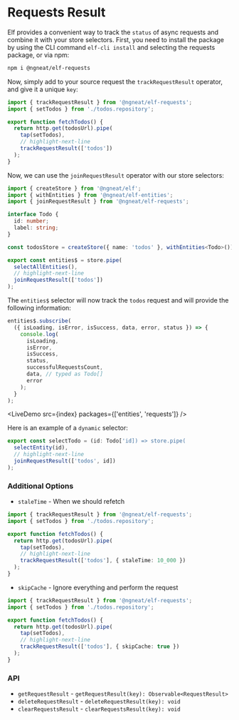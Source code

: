 # Requests Result


Elf provides a convenient way to track the `status` of async requests and combine it with your store selectors. First, you need to install the package by
using the CLI command `elf-cli install` and selecting the requests package, or via npm:

```bash
npm i @ngneat/elf-requests
```

Now, simply add to your source request the `trackRequestResult` operator, and give it a unique `key`:

```ts title="todos.service.ts"
import { trackRequestResult } from '@ngneat/elf-requests';
import { setTodos } from './todos.repository';

export function fetchTodos() {
  return http.get(todosUrl).pipe(
    tap(setTodos),
    // highlight-next-line
    trackRequestResult(['todos'])
  );
}
```

Now, we can use the `joinRequestResult` operator with our store selectors:

```ts title="todos.repository"
import { createStore } from '@ngneat/elf';
import { withEntities } from '@ngneat/elf-entities';
import { joinRequestResult } from '@ngneat/elf-requests';

interface Todo {
  id: number;
  label: string;
}

const todosStore = createStore({ name: 'todos' }, withEntities<Todo>());

export const entities$ = store.pipe(
  selectAllEntities(),
  // highlight-next-line
  joinRequestResult(['todos'])
);
```

The `entities$` selector will now track the `todos` request and will provide the following information:

```ts
entities$.subscribe(
  ({ isLoading, isError, isSuccess, data, error, status }) => {
    console.log(
      isLoading,
      isError,
      isSuccess,
      status,
      successfulRequestsCount,
      data, // typed as Todo[]
      error
    );
  }
);
```

<LiveDemo src={index} packages={['entities', 'requests']} />
<br />

Here is an example of a `dynamic` selector:

```ts
export const selectTodo = (id: Todo['id]) => store.pipe(
  selectEntity(id),
  // highlight-next-line
  joinRequestResult(['todos', id])
);
```

### Additional Options

- `staleTime` - When we should refetch

```ts title="todos.service.ts"
import { trackRequestResult } from '@ngneat/elf-requests';
import { setTodos } from './todos.repository';

export function fetchTodos() {
  return http.get(todosUrl).pipe(
    tap(setTodos),
    // highlight-next-line
    trackRequestResult(['todos'], { staleTime: 10_000 })
  );
}
```

- `skipCache` - Ignore everything and perform the request

```ts title="todos.service.ts"
import { trackRequestResult } from '@ngneat/elf-requests';
import { setTodos } from './todos.repository';

export function fetchTodos() {
  return http.get(todosUrl).pipe(
    tap(setTodos),
    // highlight-next-line
    trackRequestResult(['todos'], { skipCache: true })
  );
}
```

### API

- `getRequestResult` - `getRequestResult(key): Observable<RequestResult>`
- `deleteRequestResult` - `deleteRequestResult(key): void`
- `clearRequestsResult` - `clearRequestsResult(key): void`
